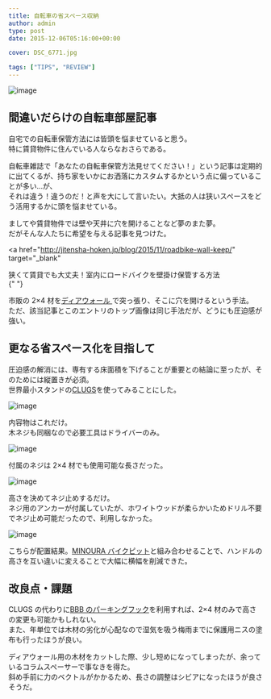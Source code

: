 ---
title: 自転車の省スペース収納
author: admin
type: post
date: 2015-12-06T05:16:00+00:00

cover: DSC_6771.jpg

tags: ["TIPS", "REVIEW"]
---

![image](./DSC_6771.jpg)

## 間違いだらけの自転車部屋記事

自宅での自転車保管方法には皆頭を悩ませていると思う。  
特に賃貸物件に住んでいる人ならなおさらである。

自転車雑誌で「あなたの自転車保管方法見せてください！」という記事は定期的に出てくるが、持ち家をいかにお洒落にカスタムするかという点に偏っていることが多い…が、  
それは違う！違うのだ！と声を大にして言いたい。大抵の人は狭いスペースをどう活用するかに頭を悩ませている。

ましてや賃貸物件では壁や天井に穴を開けることなど夢のまた夢。  
だがそんな人たちに希望を与える記事を見つけた。

<a
  href="http://jitensha-hoken.jp/blog/2015/11/roadbike-wall-keep/"
  target="_blank"
>
  狭くて賃貸でも大丈夫！室内にロードバイクを壁掛け保管する方法
  <br />{" "}
</a>

市販の 2&#215;4 材を<a href="http://www.amazon.co.jp/gp/product/B00QM84KDM/ref=as_li_ss_tl?ie=UTF8&camp=247&creative=7399&creativeASIN=B00QM84KDM&linkCode=as2&tag=gensobunya-22" rel="nofollow">ディアウォール </a>で突っ張り、そこに穴を開けるという手法。  
ただ、該当記事とこのエントリのトップ画像は同じ手法だが、どうにも圧迫感が強い。

## 更なる省スペース化を目指して

圧迫感の解消には、専有する床面積を下げることが重要との結論に至ったが、そのためには縦置きが必須。  
世界最小スタンドの<a href="http://www.amazon.co.jp/gp/product/B01119G72S/ref=as_li_ss_tl?ie=UTF8&camp=247&creative=7399&creativeASIN=B01119G72S&linkCode=as2&tag=gensobunya-22" rel="nofollow">CLUGS</a>を使ってみることにした。

![image](./DSC_6761.jpg)

内容物はこれだけ。  
木ネジも同梱なので必要工具はドライバーのみ。

![image](./DSC_6763.jpg)

付属のネジは 2&#215;4 材でも使用可能な長さだった。

![image](./DSC_6765.jpg)

高さを決めてネジ止めするだけ。  
ネジ用のアンカーが付属していたが、ホワイトウッドが柔らかいためドリル不要でネジ止め可能だったので、利用しなかった。

![image](./DSC_6770.jpg)

こちらが配置結果。[MINOURA バイクピット](https://amzn.to/2N1CPqn)と組み合わせることで、ハンドルの高さを互い違いに変えることで大幅に横幅を削減できた。

## 改良点・課題

CLUGS の代わりに<a href="http://www.amazon.co.jp/gp/product/B000VT2CS8/ref=as_li_ss_tl?ie=UTF8&camp=247&creative=7399&creativeASIN=B000VT2CS8&linkCode=as2&tag=gensobunya-22" rel="nofollow">BBB のパーキングフック</a>を利用すれば、2&#215;4 材のみで高さの変更も可能かもしれない。  
また、年単位では木材の劣化が心配なので湿気を吸う梅雨までに保護用ニスの塗布も行ったほうが良い。

ディアウォール用の木材をカットした際、少し短めになってしまったが、余っているコラムスペーサーで事なきを得た。  
斜め手前に力のベクトルがかかるため、長さの調整はシビアになったほうが良さそうだ。

<linkBox
  isAmazonLink
  url="http://www.amazon.co.jp/exec/obidos/ASIN/B00QM84KDM/gensobunya-22/ref=nosim/"
/>

<linkBox
  isAmazonLink
  url="http://www.amazon.co.jp/exec/obidos/ASIN/B01119G72S/gensobunya-22/ref=nosim/"
/>

<linkBox
  isAmazonLink
  url="http://www.amazon.co.jp/exec/obidos/ASIN/B0071I27NW/gensobunya-22/ref=nosim/"
/>

<linkBox
  isAmazonLink
  url="http://www.amazon.co.jp/exec/obidos/ASIN/B000VT2CS8/gensobunya-22/ref=nosim/"
/>
